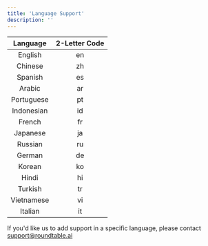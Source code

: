 ```yaml
---
title: 'Language Support'
description: ''
---
```


|     Language     | 2-Letter Code |
|:----------------:|:-------------:|
|      English     |      en       |
|      Chinese     |      zh       |
|      Spanish     |      es       |
|      Arabic      |      ar       |
|    Portuguese    |      pt       |
|    Indonesian    |      id       |
|      French      |      fr       |
|     Japanese     |      ja       |
|      Russian     |      ru       |
|      German      |      de       |
|      Korean      |      ko       |
|       Hindi      |      hi       |
|      Turkish     |      tr       |
|   Vietnamese     |      vi       |
|      Italian     |      it       |


If you'd like us to add support in a specific language, please contact support@roundtable.ai
